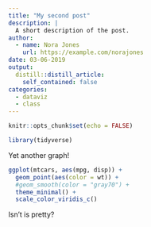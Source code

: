 ```yaml
---
title: "My second post"
description: |
  A short description of the post.
author:
  - name: Nora Jones
    url: https://example.com/norajones
date: 03-06-2019
output:
  distill::distill_article:
    self_contained: false
categories:
  - dataviz
  - class
---
```


```r
knitr::opts_chunk$set(echo = FALSE)

library(tidyverse)

```

Yet another graph!

```r

ggplot(mtcars, aes(mpg, disp)) +
  geom_point(aes(color = wt)) +
  #geom_smooth(color = "gray70") +
  theme_minimal() +
  scale_color_viridis_c()

```

Isn't is pretty?

